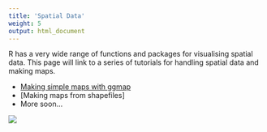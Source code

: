 ```yaml
---
title: 'Spatial Data'
weight: 5
output: html_document
---
```


R has a very wide range of functions and packages for visualising spatial data. This page will link to a series of tutorials for handling spatial data and making maps.  

* [Making simple maps with ggmap](/spatial-vis/simple-maps/)  
* [Making maps from shapefiles]
* More soon...

![](images/Visualising_spatial_data_intro_image.jpg)
